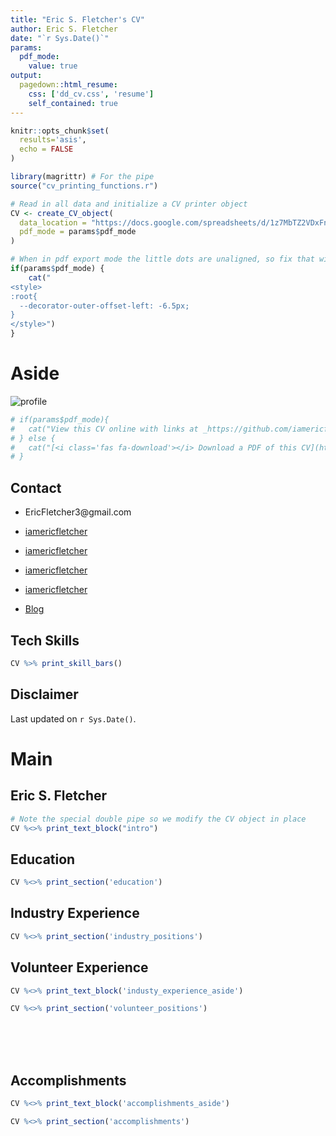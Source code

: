```yaml
---
title: "Eric S. Fletcher's CV"
author: Eric S. Fletcher
date: "`r Sys.Date()`"
params:
  pdf_mode:
    value: true
output:
  pagedown::html_resume:
    css: ['dd_cv.css', 'resume']
    self_contained: true
---
```


```r
knitr::opts_chunk$set(
  results='asis', 
  echo = FALSE
)

library(magrittr) # For the pipe
source("cv_printing_functions.r")

# Read in all data and initialize a CV printer object
CV <- create_CV_object(
  data_location = "https://docs.google.com/spreadsheets/d/1z7MbTZ2VDxFnMxAeEYk6Y8XQdxSfNAhNgFpIMZwE6Wc/edit#gid=917338460",  
  pdf_mode = params$pdf_mode
)

```


```r
# When in pdf export mode the little dots are unaligned, so fix that with some conditional CSS.
if(params$pdf_mode) {
    cat("
<style>
:root{
  --decorator-outer-offset-left: -6.5px;
}
</style>")
}
```


Aside
================================================================================

<img src="profile_pic_circular.png" alt="profile">



```r
# if(params$pdf_mode){
#   cat("View this CV online with links at _https://github.com/iamericfletcher/resume_")
# } else {
#   cat("[<i class='fas fa-download'></i> Download a PDF of this CV](https://github.com/iamericfletcher/resume)")
# }
```


Contact {#contact}
--------------------------------------------------------------------------------


- <i class="fa fa-envelope"></i> EricFletcher3@gmail.com

- <i class="fa fa-linkedin"></i> [iamericfletcher](https://www.linkedin.com/in/iamericfletcher/)

- <i class="fa fa-github"></i> [iamericfletcher](https://github.com/iamericfletcher)

- <i class="fa fa-stack-overflow"></i> [iamericfletcher](https://stackoverflow.com/users/13356730/iamericfletcher?tab=profile)

- <i class="fa fa-twitter"></i> [iamericfletcher](https://twitter.com/iamericfletcher)

- <i class="fa fa-home"></i> [Blog](http://iamericfletcher.github.io/distill_blog/)



Tech Skills {#skills}
--------------------------------------------------------------------------------

```r
CV %>% print_skill_bars()
```



Disclaimer {#disclaimer}
--------------------------------------------------------------------------------





Last updated on `r Sys.Date()`.



Main
================================================================================

Eric S. Fletcher {#title}
--------------------------------------------------------------------------------

```r
# Note the special double pipe so we modify the CV object in place
CV %<>% print_text_block("intro") 
```



Education {data-icon=graduation-cap data-concise=true}
--------------------------------------------------------------------------------

```r
CV %<>% print_section('education')
```



Industry Experience {data-icon=suitcase}
--------------------------------------------------------------------------------

```r
CV %<>% print_section('industry_positions')

```


Volunteer Experience {data-icon=hands-helping}
--------------------------------------------------------------------------------

::: aside
```r
CV %<>% print_text_block('industy_experience_aside')
```
:::


```r
CV %<>% print_section('volunteer_positions')
```

<!-- These breaks just force a new page so section doesnt get cut off -->
<br>
<br>
<br>

Accomplishments {data-icon=thumbs-up}
--------------------------------------------------------------------------------

::: aside
```r
CV %<>% print_text_block('accomplishments_aside')
```
:::

```r
CV %<>% print_section('accomplishments')
```
